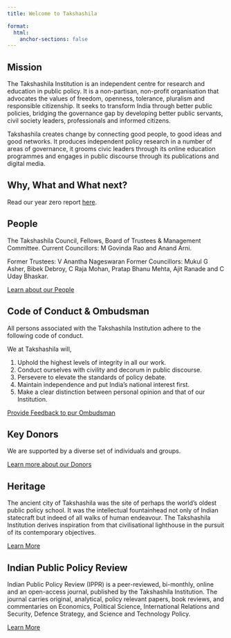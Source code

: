 ```yaml
---
title: Welcome to Takshashila

format:
  html:
    anchor-sections: false
---
```


## Mission

The Takshashila Institution is an independent centre for research and education in public policy. It is a non-partisan, non-profit organisation that advocates the values of freedom, openness, tolerance, pluralism and responsible citizenship. It seeks to transform India through better public policies, bridging the governance gap by developing better public servants, civil society leaders, professionals and informed citizens.

Takshashila creates change by connecting good people, to good ideas and good networks. It produces independent policy research in a number of areas of governance, it grooms civic leaders through its online education programmes and engages in public discourse through its publications and digital media.

## Why, What and What next?

Read our year zero report [here]().

## People

The Takshashila Council, Fellows, Board of Trustees & Management Committee.
Current Councillors: M Govinda Rao and Anand Arni.

Former Trustees: V Anantha Nageswaran
Former Councillors: Mukul G Asher, Bibek Debroy, C Raja Mohan, Pratap Bhanu Mehta, Ajit Ranade and C Uday Bhaskar.

::: {.about-cta}
[Learn about our People](pages/about.qmd){.about-btn}
:::

## Code of Conduct & Ombudsman

All persons associated with the Takshashila Institution adhere to the following code of conduct.

We at Takshashila will,

1. Uphold the highest levels of integrity in all our work.
2. Conduct ourselves with civility and decorum in public discourse.
3. Persevere to elevate the standards of policy debate.
4. Maintain independence and put India’s national interest first.
5. Make a clear distinction between personal opinion and that of our Institution.

::: {.about-cta}
[Provide Feedback to pur Ombudsman](pages/about.qmd){.about-btn}
:::

## Key Donors

We are supported by a diverse set of individuals and groups.

::: {.about-cta}
[Learn more about our Donors](pages/about.qmd){.about-btn}
:::

## Heritage

The ancient city of Takshashila was the site of perhaps the world’s oldest public policy school. It was the intellectual fountainhead not only of Indian statecraft but indeed of all walks of human endeavour. The Takshashila Institution derives inspiration from that civilisational lighthouse in the pursuit of its contemporary objectives.

::: {.about-cta}
[Learn More](pages/about.qmd){.about-btn}
:::

## Indian Public Policy Review

Indian Public Policy Review (IPPR) is a peer-reviewed, bi-monthly, online and an open-access journal, published by the Takshashila Institution. The journal carries original, analytical, policy relevant papers, book reviews, and commentaries on Economics, Political Science, International Relations and Security, Defence Strategy, and Science and Technology Policy.

::: {.about-cta}
[Learn More](pages/about.qmd){.about-btn}
:::
